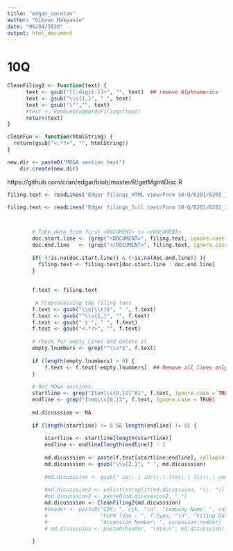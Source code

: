 ```yaml
---
title: "edgar_coretan"
author: "Gibran Makyanie"
date: "06/04/2020"
output: html_document
---
```


# 10Q

```r
CleanFiling2 <- function(text) {
      text <- gsub("[[:digit:]]+", "", text)  ## remove Alphnumerics
      text <- gsub("\\s{1,}", " ", text)
      text <- gsub('\"',"", text)
      #text <- RemoveStopWordsFilings(text)
      return(text)
}

cleanFun <- function(htmlString) {
  return(gsub("<.*?>", "", htmlString))
}

new.dir <- paste0("MD&A section text")
    dir.create(new.dir)
```

https://github.com/cran/edgar/blob/master/R/getMgmtDisc.R
```r
filing.text <- readLines('Edgar filings_HTML view/Form 10-Q/6201/6201_10-Q_2015-04-24_0001193125-15-145178.html')

filing.text <- readLines('Edgar filings_full text/Form 10-Q/6201/6201_10-Q_2015-04-24_0001193125-15-145178.txt')

       

        # Take data from first <DOCUMENT> to </DOCUMENT>
        doc.start.line <- (grep("<DOCUMENT>", filing.text, ignore.case = TRUE)[1])
        doc.end.line   <- (grep("</DOCUMENT>", filing.text, ignore.case = TRUE)[1])
        
        if( (!is.na(doc.start.line)) & (!is.na(doc.end.line)) ){
          filing.text <- filing.text[doc.start.line : doc.end.line]
        }
  
  
        f.text <- filing.text
        
         # Preprocessing the filing text
        f.text <- gsub("\\n|\\t|$", " ", f.text)
        f.text <- gsub("^\\s{1,}", "", f.text)
        f.text <- gsub(" s ", " ", f.text)
        f.text <- gsub("<.*?>", "", f.text)
        
        # Check for empty Lines and delete it
        empty.lnumbers <- grep("^\\s*$", f.text)
        
        if (length(empty.lnumbers) > 0) {
            f.text <- f.text[-empty.lnumbers]  ## Remove all lines only with space
        }
        
        # Get MD&A sections
        startline <- grep("Item\\s{0,}2[^A]", f.text, ignore.case = TRUE)
        endline <- grep("Item\\s{0,}3", f.text, ignore.case = TRUE)
        
        md.dicusssion <- NA
        
        if (length(startline) != 0 && length(endline) != 0) {
            
            startline <- startline[length(startline)]
            endline <- endline[length(endline)] - 1
            
            md.dicusssion <- paste(f.text[startline:endline], collapse = " ")
            md.dicusssion <- gsub("\\s{2,}", " ", md.dicusssion)
            
            #md.dicusssion <- gsub(" co\\.| inc\\.| ltd\\.| llc\\.| comp\\.", " ", md.dicusssion, ignore.case = T)
            
            #md.dicusssion2 <- unlist(strsplit(md.dicusssion, "\\. "))
            #md.dicusssion2 <- paste0(md.dicusssion2, ".")
            md.dicusssion <- CleanFiling2(md.dicusssion)
            #header <- paste0("CIK: ", cik, "\n", "Company Name: ", cname, "\n", 
            #                 "Form Type : ", f.type, "\n", "Filing Date: ", date.filed, "\n",
            #                 "Accession Number: ", accession.number)  
            # md.dicusssion <- paste0(header, "\n\n\n", md.dicusssion)
            
        }
        

```